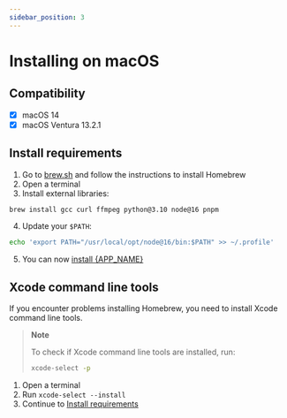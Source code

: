 ```yaml
---
sidebar_position: 3
---
```



# Installing on macOS

## Compatibility

- [x] macOS 14
- [x] macOS Ventura 13.2.1

## Install requirements

1. Go to [brew.sh](https://brew.sh/) and follow the instructions to install
   Homebrew
2. Open a terminal
3. Install external libraries:

```bash
brew install gcc curl ffmpeg python@3.10 node@16 pnpm
```

4. Update your `$PATH`:

```bash
echo 'export PATH="/usr/local/opt/node@16/bin:$PATH" >> ~/.profile'
```

5. You can now [install {APP_NAME}](../install)

## Xcode command line tools

If you encounter problems installing Homebrew, you need to install Xcode
command line tools.

> **Note**
>
> To check if Xcode command line tools are installed, run:
>
> ```bash
> xcode-select -p
> ```

1. Open a terminal
2. Run `xcode-select --install`
3. Continue to [Install requirements](#install-requirements)
